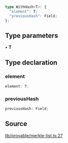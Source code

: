 ```ts
type WithHash<T>: {
  "element": T;
  "previousHash": Field;
};
```

## Type parameters

• **T**

## Type declaration

### element

```ts
element: T;
```

### previousHash

```ts
previousHash: Field;
```

## Source

[lib/provable/merkle-list.ts:27](https://github.com/o1-labs/o1js/blob/1ed4125b454628ef1e3e4d32dd416718a59702b8/src/lib/provable/merkle-list.ts#L27)
